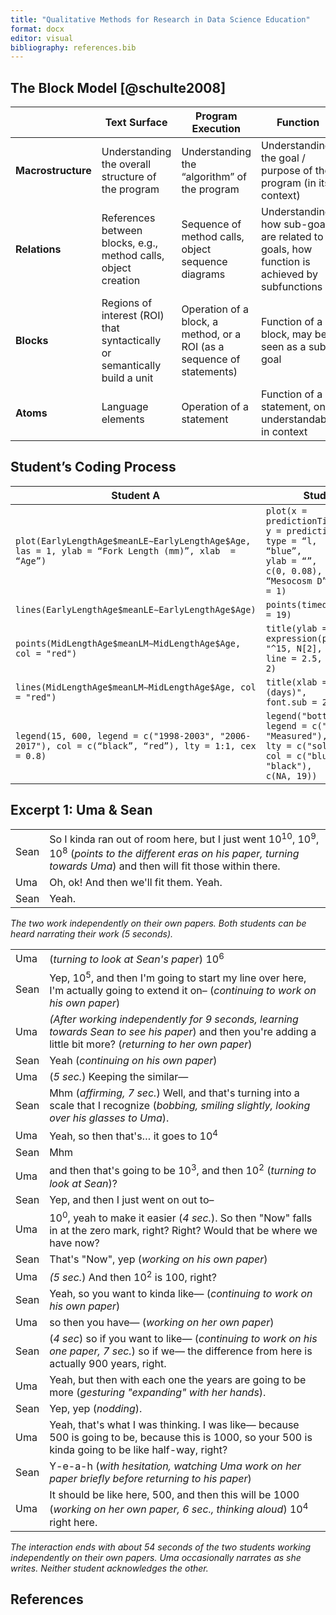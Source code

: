 ```yaml
---
title: "Qualitative Methods for Research in Data Science Education"
format: docx
editor: visual
bibliography: references.bib
---
```


## The Block Model [@schulte2008]

|                    | Text Surface                                                              | Program Execution                                                      | Function                                                                                   |
|:------------------|------------------|------------------|------------------|
| **Macrostructure** | Understanding the overall structure of the program                        | Understanding the "algorithm" of the program                           | Understanding the goal / purpose of the program (in its context)                           |
| **Relations**      | References between blocks, e.g., method calls, object creation            | Sequence of method calls, object sequence diagrams                     | Understanding how sub-goals are related to goals, how function is achieved by subfunctions |
| **Blocks**         | Regions of interest (ROI) that syntactically or semantically build a unit | Operation of a block, a method, or a ROI (as a sequence of statements) | Function of a block, may be seen as a sub-goal                                             |
| **Atoms**          | Language elements                                                         | Operation of a statement                                               | Function of a statement, only understandable in context                                    |

## Student's Coding Process

| Student A                                                                                              | Student B                                                                                                                                                                                    |
|------------------------------------|------------------------------------|
| `plot(EarlyLengthAge$meanLE∼EarlyLengthAge$Age, las = 1, ylab = “Fork Length (mm)”, xlab  = “Age”)`    | `plot(x = predictionTimesD,       y = prediction,       type = “l,       col = “blue”,       xlab = “”,       ylab = “”,       ylim = c(0, 0.08),       main = “Mesocosm D”,       las = 1)` |
| `lines(EarlyLengthAge$meanLE∼EarlyLengthAge$Age)`                                                      | `points(timed, obsD, pch = 19)`                                                                                                                                                              |
| `points(MidLengthAge$meanLM∼MidLengthAge$Age, col = "red")`                                            | `title(ylab = expression(paste("Tracer "^15, N[2], ":Ar")), line = 2.5, font.sub = 2)`                                                                                                       |
| `lines(MidLengthAge$meanLM∼MidLengthAge$Age, col = "red")`                                             | `title(xlab = "Time (days)",       line = 2, font.sub = 2)`                                                                                                                                  |
| `legend(15, 600, legend = c("1998-2003", "2006-2017"), col = c(“black”, “red”), lty = 1:1, cex = 0.8)` | `legend("bottomright",          legend = c("Modeled", "Measured"),          lty = c("solid", NA),          col = c("blue", "black"),         pch = c(NA, 19))`                               |

## **Excerpt 1: Uma & Sean**

|      |                                                                                                                                                                                |
|------|--------------------------------------------------------------------------------------------------------------------------------------------------------------------------------|
| Sean | So I kinda ran out of room here, but I just went 10^10^, 10^9^, 10^8^ (*points to the different eras on his paper, turning towards Uma*) and then will fit those within there. |
| Uma  | Oh, ok! And then we\'ll fit them. Yeah.                                                                                                                                        |
| Sean | Yeah.                                                                                                                                                                          |

*The two work independently on their own papers. Both students can be heard narrating their work (5 seconds).*

|      |                                                                                                                                                                 |
|------|-----------------------------------------------------------------------------------------------------------------------------------------------------------------|
| Uma  | (*turning to look at Sean\'s paper*) 10^6^                                                                                                                      |
| Sean | Yep, 10^5^, and then I\'m going to start my line over here, I\'m actually going to extend it on-- (*continuing to work on his own paper*)                       |
| Uma  | *(After working independently for 9 seconds, learning towards Sean to see his paper*) and then you\'re adding a little bit more? (*returning to her own paper*) |
| Sean | Yeah (*continuing on his own paper*)                                                                                                                            |
| Uma  | (*5 sec.*) Keeping the similar---                                                                                                                               |
| Sean | Mhm (*affirming, 7 sec.*) Well, and that\'s turning into a scale that I recognize (*bobbing, smiling slightly, looking over his glasses to Uma*).               |
| Uma  | Yeah, so then that\'s... it goes to 10^4^                                                                                                                       |
| Sean | Mhm                                                                                                                                                             |
| Uma  | and then that\'s going to be 10^3^, and then 10^2^ (*turning to look at Sean*)?                                                                                 |
| Sean | Yep, and then I just went on out to--                                                                                                                           |
| Uma  | 10^0^, yeah to make it easier (*4 sec.*). So then \"Now\" falls in at the zero mark, right? Right? Would that be where we have now?                             |
| Sean | That\'s \"Now\", yep (*working on his own paper*)                                                                                                               |
| Uma  | *(5 sec.*) And then 10^2^ is 100, right?                                                                                                                        |
| Sean | Yeah, so you want to kinda like--- (*continuing to work on his own paper*)                                                                                      |
| Uma  | so then you have--- (*working on her own paper*)                                                                                                                |
| Sean | (*4 sec*) so if you want to like--- (*continuing to work on his one paper, 7 sec.*) so if we--- the difference from here is actually 900 years, right.          |
| Uma  | Yeah, but then with each one the years are going to be more (*gesturing \"expanding\" with her hands*).                                                         |
| Sean | Yep, yep (*nodding*).                                                                                                                                           |
| Uma  | Yeah, that\'s what I was thinking. I was like--- because 500 is going to be, because this is 1000, so your 500 is kinda going to be like half-way, right?       |
| Sean | Y-e-a-h (*with hesitation, watching Uma work on her paper briefly before returning to his paper*)                                                               |
| Uma  | It should be like here, 500, and then this will be 1000 (*working on her own paper, 6 sec., thinking aloud*) 10^4^ right here.                                  |

*The interaction ends with about 54 seconds of the two students working independently on their own papers. Uma occasionally narrates as she writes. Neither student acknowledges the other.*

## References

